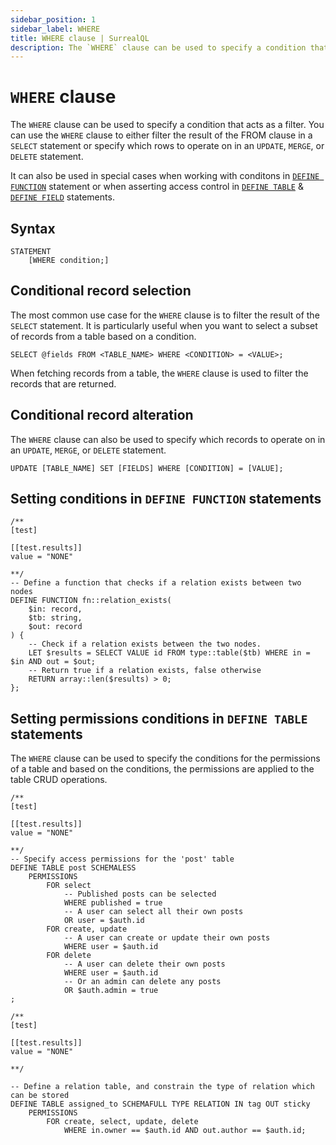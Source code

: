 ```yaml
---
sidebar_position: 1
sidebar_label: WHERE
title: WHERE clause | SurrealQL
description: The `WHERE` clause can be used to specify a condition that acts as a filter. 
---
```


# `WHERE` clause

The `WHERE` clause can be used to specify a condition that acts as a filter. You can use the `WHERE` clause to either filter the result of the FROM clause in a `SELECT` statement or specify which rows to operate on in an `UPDATE`, `MERGE`, or `DELETE` statement.

It can also be used in special cases when working with conditons in [`DEFINE FUNCTION`](/docs/surrealql/statements/define/access) statement or when asserting access control in [`DEFINE TABLE`](/docs/surrealql/statements/define/table) & [`DEFINE FIELD`](/docs/surrealql/statements/define/field) statements.

## Syntax

```syntax title="Clause Syntax"
STATEMENT
    [WHERE condition;]

```

## Conditional record selection

The most common use case for the `WHERE` clause is to filter the result of the `SELECT` statement. It is particularly useful when you want to select a subset of records from a table based on a condition.

```surql
SELECT @fields FROM <TABLE_NAME> WHERE <CONDITION> = <VALUE>;
```

When fetching records from a table, the `WHERE` clause is used to filter the records that are returned.

## Conditional record alteration

The `WHERE` clause can also be used to specify which records to operate on in an `UPDATE`, `MERGE`, or `DELETE` statement.

```surql
UPDATE [TABLE_NAME] SET [FIELDS] WHERE [CONDITION] = [VALUE];
```


## Setting conditions in `DEFINE FUNCTION` statements

```surql
/**
[test]

[[test.results]]
value = "NONE"

**/
-- Define a function that checks if a relation exists between two nodes
DEFINE FUNCTION fn::relation_exists(
	$in: record,
	$tb: string,
	$out: record
) {
	-- Check if a relation exists between the two nodes.
	LET $results = SELECT VALUE id FROM type::table($tb) WHERE in = $in AND out = $out;
	-- Return true if a relation exists, false otherwise
    RETURN array::len($results) > 0;
};
```

## Setting permissions conditions in `DEFINE TABLE` statements 

The `WHERE` clause can be used to specify the conditions for the permissions of a table and based on the conditions, the permissions are applied to the table CRUD operations.

```surql
/**
[test]

[[test.results]]
value = "NONE"

**/
-- Specify access permissions for the 'post' table
DEFINE TABLE post SCHEMALESS
	PERMISSIONS
		FOR select
			-- Published posts can be selected
			WHERE published = true
			-- A user can select all their own posts
			OR user = $auth.id
		FOR create, update
			-- A user can create or update their own posts
			WHERE user = $auth.id
		FOR delete
			-- A user can delete their own posts
			WHERE user = $auth.id
			-- Or an admin can delete any posts
			OR $auth.admin = true
;
```

```surql
/**
[test]

[[test.results]]
value = "NONE"

**/

-- Define a relation table, and constrain the type of relation which can be stored
DEFINE TABLE assigned_to SCHEMAFULL TYPE RELATION IN tag OUT sticky
    PERMISSIONS
        FOR create, select, update, delete
            WHERE in.owner == $auth.id AND out.author == $auth.id;
```
